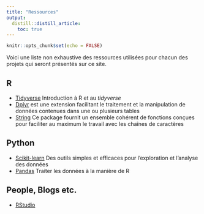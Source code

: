 ```yaml
---
title: "Ressources"
output:
  distill::distill_article:
    toc: true
---
```


```r
knitr::opts_chunk$set(echo = FALSE)
```


Voici une liste non exhaustive des ressources utilisées pour chacun des projets qui seront présentés sur ce site.

## R

- [Tidyverse](https://juba.github.io/tidyverse/01-presentation.html) Introduction à R et au *tidyverse*
- [Dplyr](http://larmarange.github.io/analyse-R/manipuler-les-donnees-avec-dplyr.html) est une extension facilitant le traitement et la manipulation de données contenues dans une ou plusieurs tables
- [String](https://stringr.tidyverse.org/) Ce package fournit un ensemble cohérent de fonctions conçues pour faciliter au maximum le travail avec les chaînes de caractères

## Python

- [Scikit-learn](http://scikit-learn.org/stable/)  Des outils simples et efficaces pour l'exploration et l'analyse des données
- [Pandas](http://pandas.pydata.org/) Traiter les données à la manière de R

## People, Blogs etc.

- [RStudio](https://blog.rstudio.org/)

